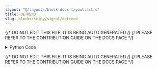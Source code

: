```yaml
---
layout: "@/layouts/block-docs-layout.astro"
title: DETREND
slug: blocks/scipy/signal/detrend
---
```


{/* DO NOT EDIT THIS FILE! IT IS BEING AUTO GENERATED */}
{/* PLEASE REFER TO THE CONTRIBUTION GUIDE ON THE DOCS PAGE */}


<PythonDocsDisplay docstring={docstring} />
<details>
<summary>Python Code</summary>

```python
from flojoy import OrderedPair, flojoy, Matrix, Scalar
import numpy as np
from collections import namedtuple
from typing import Literal

import scipy.signal


@flojoy
def DETREND(
    default: OrderedPair | Matrix,
    axis: int = -1,
    type: str = "linear",
    bp: int = 0,
    overwrite_data: bool = False,
) -> OrderedPair | Matrix | Scalar:
    """The DETREND node is based on a numpy or scipy function.

    The description of that function is as follows:

        Remove a linear trend along an axis from data.

    Parameters
    ----------
    data : array_like
        The input data.
    axis : int, optional
        The axis along which to detrend the data.
        By default this is the last axis (-1).
    type : {'linear', 'constant'}, optional
        The type of detrending. If type == 'linear' (default),
        the result of a linear least-squares fit to 'data' is subtracted from 'data'.
        If type == 'constant', only the mean of 'data' is subtracted.
    bp : array_like of ints, optional
        A sequence of break points. If given, an individual linear fit is
        performed for each part of 'data' between two break points.
        Break points are specified as indices into 'data'.
        This parameter only has an effect when type == 'linear'.
    overwrite_data : bool, optional
        If True, perform in place detrending and avoid a copy.
        Default is False.

    Returns
    -------
    DataContainer
        type 'ordered pair', 'scalar', or 'matrix'
    """

    result = scipy.signal.detrend(
        data=default.y,
        axis=axis,
        type=type,
        bp=bp,
        overwrite_data=overwrite_data,
    )

    if isinstance(result, np.ndarray):
        result = OrderedPair(x=default.x, y=result)
    else:
        assert isinstance(
            result, np.number | float | int
        ), f"Expected np.number, float or int for result, got {type(result)}"
        result = Scalar(c=float(result))

    return result

```

[Find this Flojoy Block on GitHub](https://github.com/flojoy-ai/blocks/blob/main/blocks/SCIPY/SIGNAL/DETREND/DETREND.py)

</details>

{/* DO NOT EDIT THIS FILE! IT IS BEING AUTO GENERATED */}
{/* PLEASE REFER TO THE CONTRIBUTION GUIDE ON THE DOCS PAGE */}
